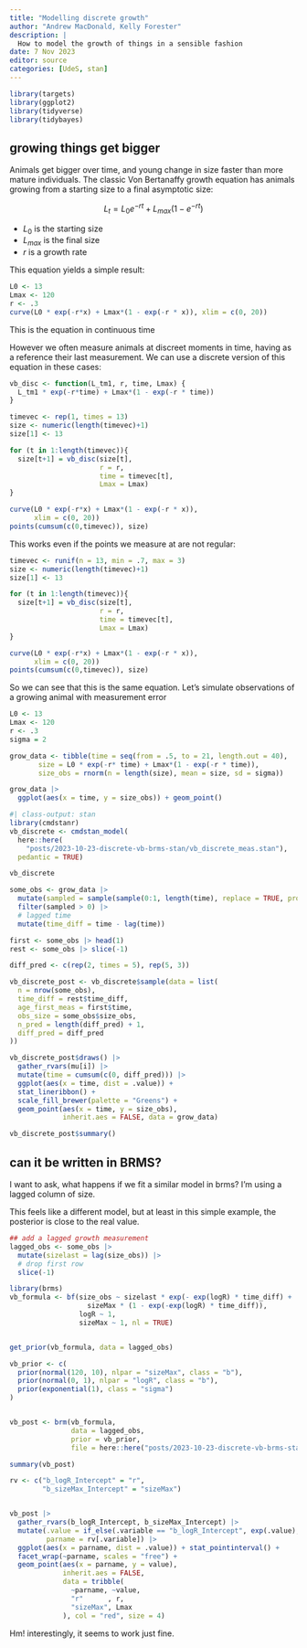 ```yaml
---
title: "Modelling discrete growth"
author: "Andrew MacDonald, Kelly Forester"
description: |
  How to model the growth of things in a sensible fashion
date: 7 Nov 2023
editor: source
categories: [UdeS, stan]
---
```


```r
library(targets)
library(ggplot2)
library(tidyverse)
library(tidybayes)
```

##  growing things get bigger

Animals get bigger over time, and young change in size faster than more mature individuals. 
The classic Von Bertanaffy growth equation has animals growing from a starting size to a final asymptotic size:

$$
L_t = L_0e^{-rt} + L_{max}(1 - e^{-rt})
$$

* $L_0$ is the starting size
* $L_{max}$ is the final size
* $r$ is a growth rate

This equation yields a simple result:

```r
L0 <- 13
Lmax <- 120
r <- .3
curve(L0 * exp(-r*x) + Lmax*(1 - exp(-r * x)), xlim = c(0, 20))
```

This is the equation in continuous time

However we often measure animals at discreet moments in time, having as a reference their last measurement. We can use a discrete version of this equation in these cases:

```r
vb_disc <- function(L_tm1, r, time, Lmax) {
  L_tm1 * exp(-r*time) + Lmax*(1 - exp(-r * time))
}

timevec <- rep(1, times = 13)
size <- numeric(length(timevec)+1)
size[1] <- 13

for (t in 1:length(timevec)){
  size[t+1] = vb_disc(size[t],
                      r = r,
                      time = timevec[t],
                      Lmax = Lmax)
}

curve(L0 * exp(-r*x) + Lmax*(1 - exp(-r * x)),
      xlim = c(0, 20))
points(cumsum(c(0,timevec)), size)

```

This works even if the points we measure at are not regular:

```r

timevec <- runif(n = 13, min = .7, max = 3)
size <- numeric(length(timevec)+1)
size[1] <- 13

for (t in 1:length(timevec)){
  size[t+1] = vb_disc(size[t],
                      r = r,
                      time = timevec[t],
                      Lmax = Lmax)
}

curve(L0 * exp(-r*x) + Lmax*(1 - exp(-r * x)),
      xlim = c(0, 20))
points(cumsum(c(0,timevec)), size)
```

So we can see that this is the same equation. Let's simulate observations of a growing animal with measurement error

```r
L0 <- 13
Lmax <- 120
r <- .3
sigma = 2

grow_data <- tibble(time = seq(from = .5, to = 21, length.out = 40),
       size = L0 * exp(-r* time) + Lmax*(1 - exp(-r * time)),
       size_obs = rnorm(n = length(size), mean = size, sd = sigma))

grow_data |> 
  ggplot(aes(x = time, y = size_obs)) + geom_point()
```


```r
#| class-output: stan
library(cmdstanr)
vb_discrete <- cmdstan_model(
  here::here(
    "posts/2023-10-23-discrete-vb-brms-stan/vb_discrete_meas.stan"),
  pedantic = TRUE)

vb_discrete 

```

```r
some_obs <- grow_data |> 
  mutate(sampled = sample(sample(0:1, length(time), replace = TRUE, prob = c(.4, .6)))) |> 
  filter(sampled > 0) |> 
  # lagged time
  mutate(time_diff = time - lag(time))

first <- some_obs |> head(1)
rest <- some_obs |> slice(-1)

diff_pred <- c(rep(2, times = 5), rep(5, 3))

vb_discrete_post <- vb_discrete$sample(data = list(
  n = nrow(some_obs),
  time_diff = rest$time_diff,
  age_first_meas = first$time,
  obs_size = some_obs$size_obs,
  n_pred = length(diff_pred) + 1,
  diff_pred = diff_pred
))
```

```r
vb_discrete_post$draws() |> 
  gather_rvars(mu[i]) |> 
  mutate(time = cumsum(c(0, diff_pred))) |> 
  ggplot(aes(x = time, dist = .value)) + 
  stat_lineribbon() + 
  scale_fill_brewer(palette = "Greens") +
  geom_point(aes(x = time, y = size_obs), 
             inherit.aes = FALSE, data = grow_data)
```

```r
vb_discrete_post$summary()
```

## can it be written in BRMS?

I want to ask, what happens if we fit a similar model in brms? I'm using a lagged column of size.

This feels like a different model, but at least in this simple example, the posterior is close to the real value. 

```r


## add a lagged growth measurement
lagged_obs <- some_obs |> 
  mutate(sizelast = lag(size_obs)) |> 
  # drop first row
  slice(-1)

library(brms)
vb_formula <- bf(size_obs ~ sizelast * exp(- exp(logR) * time_diff) + 
                   sizeMax * (1 - exp(-exp(logR) * time_diff)),
                 logR ~ 1,
                 sizeMax ~ 1, nl = TRUE)


get_prior(vb_formula, data = lagged_obs)

vb_prior <- c(
  prior(normal(120, 10), nlpar = "sizeMax", class = "b"),
  prior(normal(0, 1), nlpar = "logR", class = "b"),
  prior(exponential(1), class = "sigma")
)


vb_post <- brm(vb_formula, 
               data = lagged_obs,
               prior = vb_prior,
               file = here::here("posts/2023-10-23-discrete-vb-brms-stan/vb_brms.rds"), refresh = 0)

```

```r
summary(vb_post)

rv <- c("b_logR_Intercept" = "r", 
        "b_sizeMax_Intercept" = "sizeMax")


vb_post |> 
  gather_rvars(b_logR_Intercept, b_sizeMax_Intercept) |> 
  mutate(.value = if_else(.variable == "b_logR_Intercept", exp(.value), .value),
         parname = rv[.variable]) |> 
  ggplot(aes(x = parname, dist = .value)) + stat_pointinterval() + 
  facet_wrap(~parname, scales = "free") + 
  geom_point(aes(x = parname, y = value), 
             inherit.aes = FALSE,
             data = tribble(
               ~parname, ~value,
               "r"      , r,
               "sizeMax", Lmax
             ), col = "red", size = 4)
```

Hm! interestingly, it seems to work just fine.
